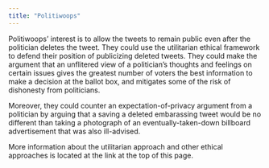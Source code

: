 ```yaml
---
title: "Politiwoops"
---
```


Politiwoops' interest is to allow the tweets to remain public even after the politician deletes the tweet. They could use the utilitarian ethical framework to defend their position of publicizing deleted tweets. They could make the argument that an unflitered view of a politician's thoughts and feelings on certain issues gives the greatest number of voters the best information to make a decision at the ballot box, and mitigates some of the risk of dishonesty from politicians.

Moreover, they could counter an expectation-of-privacy argument from a politician by arguing that a saving a deleted embarassing tweet would be no different than taking a photograph of an eventually-taken-down billboard advertisement that was also ill-advised. 

More information about the utilitarian approach and other ethical approaches is located at the link at the top of this page.
